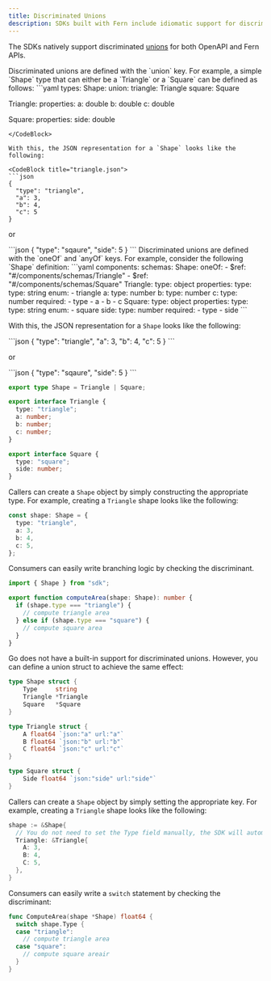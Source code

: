 ```yaml
---
title: Discriminated Unions
description: SDKs built with Fern include idiomatic support for discriminated unions
---
```


The SDKs natively support discriminated [unions](../../api-definition/fern/types#unions) for both OpenAPI and Fern APIs.

<AccordionGroup>
<Accordion title="Fern definition">
Discriminated unions are defined with the `union` key. For example, a simple
`Shape` type that can either be a `Triangle` or a `Square` can be defined as follows:

<CodeBlock title="fern/definition/shape.yml">
  ```yaml
  types:
    Shape:
    union:
      triangle: Triangle
      square: Square

  Triangle:
    properties:
      a: double
      b: double
      c: double

  Square:
    properties:
      side: double
  ```
</CodeBlock>

With this, the JSON representation for a `Shape` looks like the following:

<CodeBlock title="triangle.json">
  ```json
  {
    "type": "triangle",
    "a": 3,
    "b": 4,
    "c": 5
  }
  ```
</CodeBlock>

or

<CodeBlock title="square.json">
  ```json
  {
    "type": "sqaure",
    "side": 5
  }
  ```
</CodeBlock>
</Accordion>

<Accordion title="OpenAPI spec">
Discriminated unions are defined with the `oneOf` and `anyOf` keys. For example, consider
the following `Shape` definition:

<CodeBlock title="openapi.yml">
  ```yaml
  components:
    schemas:
      Shape:
        oneOf:
          - $ref: "#/components/schemas/Triangle"
          - $ref: "#/components/schemas/Square"
      Triangle:
        type: object
        properties:
          type:
            type: string
            enum:
              - triangle
          a:
            type: number
          b:
            type: number
          c:
            type: number
        required:
          - type
          - a
          - b
          - c
      Square:
        type: object
        properties:
          type:
            type: string
            enum:
              - square
          side:
            type: number
        required:
          - type
          - side
  ```
</CodeBlock>

With this, the JSON representation for a `Shape` looks like the following:

<CodeBlock title="triangle.json">
  ```json
  {
    "type": "triangle",
    "a": 3,
    "b": 4,
    "c": 5
  }
  ```
</CodeBlock>

or

<CodeBlock title="square.json">
  ```json
  {
    "type": "sqaure",
    "side": 5
  }
  ```
</CodeBlock>
</Accordion>
</AccordionGroup>

<Tabs>
<Tab title="TypeScript">

```ts maxLines=0 {1}
export type Shape = Triangle | Square;

export interface Triangle {
  type: "triangle";
  a: number;
  b: number;
  c: number;
}

export interface Square {
  type: "square";
  side: number;
}
```

Callers can create a `Shape` object by simply constructing the appropriate type. For example, creating
a `Triangle` shape looks like the following:

```ts
const shape: Shape = {
  type: "triangle",
  a: 3,
  b: 4,
  c: 5,
};
```

Consumers can easily write branching logic by checking the discriminant.

```ts {4, 6}
import { Shape } from "sdk";

export function computeArea(shape: Shape): number {
  if (shape.type === "triangle") {
    // compute triangle area
  } else if (shape.type === "square") {
    // compute square area
  }
}
```

</Tab>

<Tab title="Go">

Go does not have a built-in support for discriminated unions. However, you can define a union struct
to achieve the same effect:

```go maxLines=0 {1-5}
type Shape struct {
	Type     string
	Triangle *Triangle
	Square   *Square
}

type Triangle struct {
	A float64 `json:"a" url:"a"`
	B float64 `json:"b" url:"b"`
	C float64 `json:"c" url:"c"`
}

type Square struct {
	Side float64 `json:"side" url:"side"`
}
```

Callers can create a `Shape` object by simply setting the appropriate key. For example, creating
a `Triangle` shape looks like the following:

```go
shape := &Shape{
  // You do not need to set the Type field manually, the SDK will automatically set it for you.
  Triangle: &Triangle{
    A: 3,
    B: 4,
    C: 5,
  },
}
```

Consumers can easily write a `switch` statement by checking the discriminant:

```go {3, 5}
func ComputeArea(shape *Shape) float64 {
  switch shape.Type {
  case "triangle":
    // compute triangle area
  case "square":
    // compute square areair
  }
}
```

</Tab>
</Tabs>